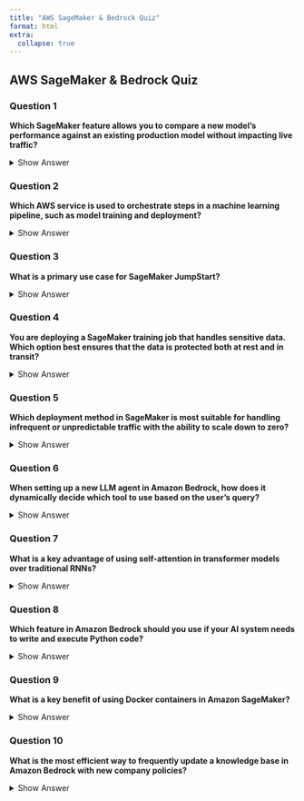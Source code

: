 ```yaml
---
title: "AWS SageMaker & Bedrock Quiz"
format: html
extra:
  collapse: true
---
```


## AWS SageMaker & Bedrock Quiz

### Question 1
**Which SageMaker feature allows you to compare a new model’s performance against an existing production model without impacting live traffic?**

<details>
<summary>Show Answer</summary>
**Shadow Testing** runs the new model in parallel to monitor performance without affecting live traffic.
</details>

### Question 2
**Which AWS service is used to orchestrate steps in a machine learning pipeline, such as model training and deployment?**

<details>
<summary>Show Answer</summary>
**Amazon SageMaker Pipelines** orchestrates multiple steps in a pipeline, including machine learning workflows.
</details>

### Question 3
**What is a primary use case for SageMaker JumpStart?**

<details>
<summary>Show Answer</summary>
**JumpStart simplifies deploying pre-trained models and solutions for common ML tasks.**
</details>

### Question 4
**You are deploying a SageMaker training job that handles sensitive data. Which option best ensures that the data is protected both at rest and in transit?**

<details>
<summary>Show Answer</summary>
Encrypting data at rest using **AWS KMS** and securing data in transit with **TLS/SSL** ensures protection at both stages.
</details>

### Question 5
**Which deployment method in SageMaker is most suitable for handling infrequent or unpredictable traffic with the ability to scale down to zero?**

<details>
<summary>Show Answer</summary>
**SageMaker Serverless Inference** is ideal for infrequent or unpredictable workloads, as it scales down to zero.
</details>

### Question 6
**When setting up a new LLM agent in Amazon Bedrock, how does it dynamically decide which tool to use based on the user's query?**

<details>
<summary>Show Answer</summary>
**Action Groups** define the tools available to the LLM and guide it on when to use each based on the user's query.
</details>

### Question 7
**What is a key advantage of using self-attention in transformer models over traditional RNNs?**

<details>
<summary>Show Answer</summary>
**Self-attention allows parallel processing**, unlike RNNs which process tokens sequentially.
</details>

### Question 8
**Which feature in Amazon Bedrock should you use if your AI system needs to write and execute Python code?**

<details>
<summary>Show Answer</summary>
**The Code Interpreter feature in Action Groups** allows the AI to write and execute Python code as part of its responses.
</details>

### Question 9
**What is a key benefit of using Docker containers in Amazon SageMaker?**

<details>
<summary>Show Answer</summary>
**Portability and environment consistency** across different deployment stages.
</details>

### Question 10
**What is the most efficient way to frequently update a knowledge base in Amazon Bedrock with new company policies?**

<details>
<summary>Show Answer</summary>
Updating the **vector database** is faster and more efficient than fine-tuning when adding new information.
</details>

